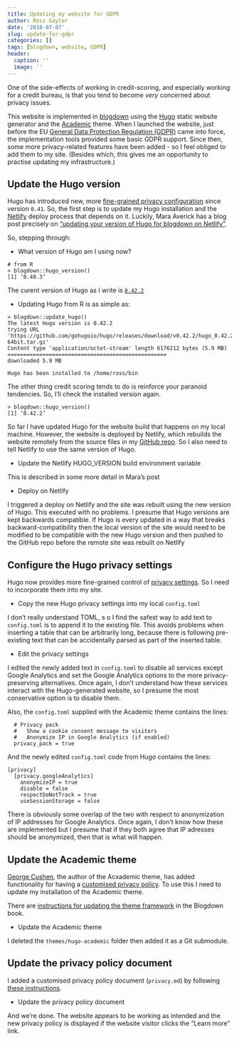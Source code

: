 ```yaml
---
title: Updating my website for GDPR
author: Ross Gayler
date: '2018-07-07'
slug: update-for-gdpr
categories: []
tags: [blogdown, website, GDPR]
header:
  caption: ''
  image: ''
---
```


One of the side-effects of working in credit-scoring, 
and especially working for a credit bureau,
is that you tend to become *very* concerned about privacy issues.

This website is implemented in [blogdown](https://bookdown.org/yihui/blogdown/)
using the [Hugo](https://gohugo.io/) static website generator
and the [Academic](https://github.com/gcushen/hugo-academic) theme.
When I launched the website,
just before 
the EU [General Data Protection Regulation (GDPR)](https://en.wikipedia.org/wiki/General_Data_Protection_Regulation)
came into force,
the implementation tools provided some basic GDPR support.
Since then, some more privacy-related features have been added -
so I feel obliged to add them to my site.
(Besides which, this gives me an opportunity to practise updating my infrastructure.)

## Update the Hugo version

Hugo has introduced new, more 
[fine-grained privacy configuration](https://gohugo.io/about/hugo-and-gdpr/)
since version `0.41`.
So, the first step is to update my Hugo installation
and the [Netlify](https://www.netlify.com/) deploy process that depends on it.
Luckily, Mara Averick has a blog post precisely on
["updating your version of Hugo for blogdown on Netlify"](https://maraaverick.rbind.io/2017/10/updating-blogdown-hugo-version-netlify/).

So, stepping through:

* What version of Hugo am I using now?

```
# from R
> blogdown::hugo_version()
[1] ‘0.40.3’
```

The curent version of Hugo as I write is [`0.42.2`](https://gohugo.io/news/0.42.2-relnotes/)

* Updating Hugo from R is as simple as:

```
> blogdown::update_hugo()
The latest Hugo version is 0.42.2
trying URL 'https://github.com/gohugoio/hugo/releases/download/v0.42.2/hugo_0.42.2_Linux-64bit.tar.gz'
Content type 'application/octet-stream' length 6176212 bytes (5.9 MB)
==================================================
downloaded 5.9 MB

Hugo has been installed to /home/ross/bin
```

The other thing credit scoring tends to do is reinforce your paranoid tendencies.
So, I'll check the installed version again.

```
> blogdown::hugo_version()
[1] ‘0.42.2’
```

So far I have updated Hugo for the website build that happens
on my local machine.
However, the website is deployed by Netlify,
which rebuilds the website remotely
from the source files in my [GitHub repo](https://github.com/rgayler/rossgayler_website).
So I also need to tell Netlify to use the same version of Hugo.

* Update the Netlify HUGO_VERSION build environment variable

This is described in some more detail in Mara's post

* Deploy on Netlify

I triggered a deploy on Netlify and the site was rebuilt
using the new version of Hugo.
This executed with no problems.
I presume that Hugo versions are kept backwards compatible.
If Hugo is every updated in a way that breaks backward-compatibility
then the local version of the site would need to be modified
to be compatible with the new Hugo version
and then pushed to the GitHub repo
before the remote site was rebuilt on Netlify

## Configure the Hugo privacy settings

Hugo now provides more fine-grained control
of [privacy settings](https://gohugo.io/about/hugo-and-gdpr/#all-privacy-settings).
So I need to incorporate them into my site.

* Copy the new Hugo privacy settings into my local `config.toml`

I don't really understand TOML, s
o I find the safest way to add text to `config.toml`
is to append it to the existing file.
This avoids problems when inserting a table that can be arbitrarily long,
because there is following pre-existing text
that can be accidentally parsed as part of the inserted table.

* Edit the privacy settings 

I edited the newly added text in `config.toml`
to disable all services except Google Analytics
and set the Google Analytics options to the more privacy-preserving alternatives.
Once again, I don't understand how these services interact with the Hugo-generated website,
so I presume the most conservative option is to disable them.

Also, the `config.toml` supplied with the Academic theme
contains the lines:

```
  # Privacy pack
  #   Show a cookie consent message to visitors
  #   Anonymize IP in Google Analytics (if enabled)
  privacy_pack = true
```

And the newly edited `config.toml` code from Hugo
contains the lines:

```
[privacy]
  [privacy.googleAnalytics]
    anonymizeIP = true
    disable = false
    respectDoNotTrack = true
    useSessionStorage = false
```

There is obviously some overlap of the two
with respect to anonymization of IP addresses for Google Analytics.
Once again, I don't know how these are implemented
but I presume that if they both agree that IP adresses
should be anonymized,
then that is what will happen.

## Update the Academic theme

[George Cushen](https://georgecushen.com/),
the author of the Acxademic theme,
has added functionality for having a 
[customised privacy policy](https://github.com/gcushen/hugo-academic/issues/537).
To use this I need to update my installation
of the Academic theme.

There are [instructions for updating the theme framework](https://bookdown.org/yihui/blogdown/version-control.html)
in the Blogdown book.

* Update the Academic theme

I deleted the `themes/hugo-academic` folder
then added it as a Git submodule.

## Update the privacy policy document

I added a customised privacy policy document (`privacy.md`)
by following [these instructions](https://github.com/gcushen/hugo-academic/issues/537).

* Update the privacy policy document

And we're done.
The website appears to be working as intended
and the new privacy policy is displayed
if the website visitor clicks the "Learn more" link.

